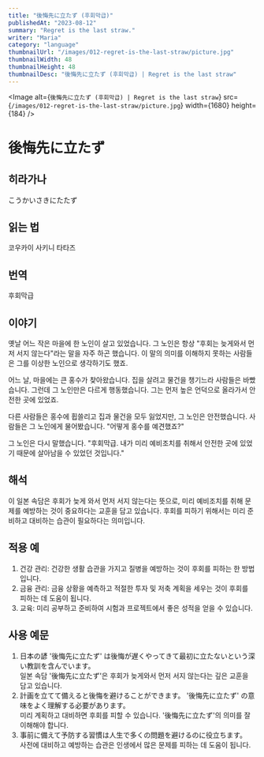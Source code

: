```yaml
---
title: "後悔先に立たず (후회막급)"
publishedAt: "2023-08-12"
summary: "Regret is the last straw."
writer: "Maria"
category: "language"
thumbnailUrl: "/images/012-regret-is-the-last-straw/picture.jpg"
thumbnailWidth: 48
thumbnailHeight: 48
thumbnailDesc: "後悔先に立たず (후회막급) | Regret is the last straw"
---
```


<Image
  alt={`後悔先に立たず (후회막급) | Regret is the last straw`}
  src={`/images/012-regret-is-the-last-straw/picture.jpg`}
  width={1680}
  height={184}
/>

# 後悔先に立たず

## 히라가나

こうかいさきにたたず

## 읽는 법

코우카이 사키니 타타즈

## 번역

후회막급

## 이야기

옛날 어느 작은 마을에 한 노인이 살고 있었습니다. 그 노인은 항상 "후회는 늦게와서 먼저 서지 않는다"라는 말을 자주 하곤 했습니다. 이 말의 의미를 이해하지 못하는 사람들은 그를 이상한 노인으로 생각하기도 했죠.

어느 날, 마을에는 큰 홍수가 찾아왔습니다. 집을 살려고 물건을 챙기느라 사람들은 바빴습니다. 그런데 그 노인만은 다르게 행동했습니다. 그는 먼저 높은 언덕으로 올라가서 안전한 곳에 있었죠.

다른 사람들은 홍수에 휩쓸리고 집과 물건을 모두 잃었지만, 그 노인은 안전했습니다. 사람들은 그 노인에게 물어봤습니다. "어떻게 홍수를 예견했죠?"

그 노인은 다시 말했습니다. "후회막급. 내가 미리 예비조치를 취해서 안전한 곳에 있었기 때문에 살아남을 수 있었던 것입니다."

## 해석

이 일본 속담은 후회가 늦게 와서 먼저 서지 않는다는 뜻으로, 미리 예비조치를 취해 문제를 예방하는 것이 중요하다는 교훈을 담고 있습니다. 후회를 피하기 위해서는 미리 준비하고 대비하는 습관이 필요하다는 의미입니다.

## 적용 예

1. 건강 관리: 건강한 생활 습관을 가지고 질병을 예방하는 것이 후회를 피하는 한 방법입니다.
2. 금융 관리: 금융 상황을 예측하고 적절한 투자 및 저축 계획을 세우는 것이 후회를 피하는 데 도움이 됩니다.
3. 교육: 미리 공부하고 준비하여 시험과 프로젝트에서 좋은 성적을 얻을 수 있습니다.

## 사용 예문

1. 日本の諺 '後悔先に立たず' は後悔が遅くやってきて最初に立たないという深い教訓を含んでいます。<br /> 일본 속담 '後悔先に立たず'은 후회가 늦게와서 먼저 서지 않는다는 깊은 교훈을 담고 있습니다.
2. 計画を立てて備えると後悔を避けることができます。 '後悔先に立たず' の意味をよく理解する必要があります。<br /> 미리 계획하고 대비하면 후회를 피할 수 있습니다. '後悔先に立たず'의 의미를 잘 이해해야 합니다.
3. 事前に備えて予防する習慣は人生で多くの問題を避けるのに役立ちます。<br /> 사전에 대비하고 예방하는 습관은 인생에서 많은 문제를 피하는 데 도움이 됩니다.
